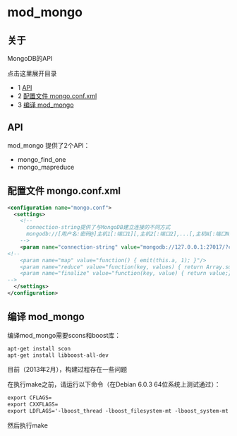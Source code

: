 # mod_mongo 

 

## 关于

MongoDB的API

点击这里展开目录

* 1 [API](#api)
* 2 [配置文件 mongo.conf.xml](#configuration-file-mongoconfxml)
* 3 [编译 mod\_mongo](#compile-mod_mongo)

## API

mod\_mongo 提供了2个API：

* mongo\_find\_one
* mongo\_mapreduce

## 配置文件 mongo.conf.xml

```xml
<configuration name="mongo.conf">
  <settings>
    <!-- 
      connection-string提供了与MongoDB建立连接的不同方式
      mongodb://[用户名:密码@]主机1[:端口1][,主机2[:端口2],...[,主机N[:端口N]]][/[数据库][?选项]]
    -->
    <param name="connection-string" value="mongodb://127.0.0.1:27017/?connectTimeoutMS=5000"/>
<!--
    <param name="map" value="function() { emit(this.a, 1); }"/>
    <param name="reduce" value="function(key, values) { return Array.sum(values); }"/>
    <param name="finalize" value="function(key, value) { return value;}"/>
-->
  </settings>
</configuration>
```

## 编译 mod_mongo

编译mod\_mongo需要scons和boost库：

```xml
apt-get install scon
apt-get install libboost-all-dev
```

目前（2013年2月），构建过程存在一些问题

在执行make之前，请运行以下命令（在Debian 6.0.3 64位系统上测试通过）：

```xml
export CFLAGS=
export CXXFLAGS=
export LDFLAGS='-lboost_thread -lboost_filesystem-mt -lboost_system-mt'
```

然后执行make